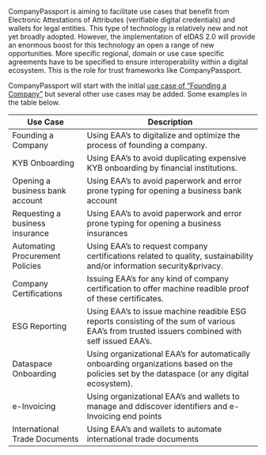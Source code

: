 
<Title size="large" variant="primary">
  Use Cases
</Title>

CompanyPassport is aiming to facilitate use cases that benefit from Electronic Attestations of Attributes (verifiable digital credentials) and wallets for legal entities. This type of technology is relatively new and not yet broadly adopted. However, the implementation of eIDAS 2.0 will provide an enormous boost for this technology an open a range of new opportunities. More specific regional, domain or use case specific agreements have to be specified to ensure interoperability within a digital ecosystem. This is the role for trust frameworks like CompanyPassport.

CompanyPassport will start with the initial [use case of “Founding a Company”](./use-case-founding-company.mdx) but several other use cases may be added. Some examples in the table below.

| Use Case                        | Description                                                                                                                                    |
| ------------------------------- | ---------------------------------------------------------------------------------------------------------------------------------------------- |
| Founding a Company              | Using EAA’s to digitalize and optimize the process of founding a company.                                                                      |
| KYB Onboarding                  | Using EAA’s to avoid duplicating expensive KYB onboarding by financial institutions.                                                           |
| Opening a business bank account | Using EAA’s to avoid paperwork and error prone typing for opening a business bank account                                                      |
| Requesting a business insurance | Using EAA’s to avoid paperwork and error prone typing for opening a business insurances                                                        |
| Automating Procurement Policies | Using EAA’s to request company certifications related to quality, sustainability and/or information security&privacy.                          |
| Company Certifications          | Issuing EAA’s for any kind of company certification to offer machine readible proof of these certificates.                                     |
| ESG Reporting                   | Using EAA’s to issue machine readible ESG reports consisting of the sum of various EAA’s from trusted issuers combined with self issued EAA’s. |
| Dataspace Onboarding            | Using organizational EAA’s for automatically onboarding organizations based on the policies set by the dataspace (or any digital ecosystem).   |
| e-Invoicing                     | Using organizational EAA’s and wallets to manage and ddiscover identifiers and e-Invoicing end points                                          |
| International Trade Documents   | Using EAA’s and wallets to automate international trade documents                                                                              |
